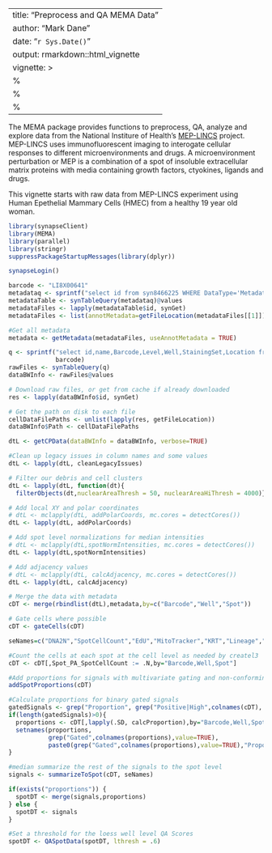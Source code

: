 ---
title: "Preprocess and QA MEMA Data"
author: "Mark Dane"
date: "`r Sys.Date()`"
output: rmarkdown::html_vignette
vignette: >
  %\VignetteIndexEntry{Preprocess and QA MEMA Data}
  %\VignetteEngine{knitr::rmarkdown}
  %\VignetteEncoding{UTF-8}
  ---
  
  The MEMA package provides functions to preprocess, QA, analyze and explore data from the National Institure of Health's  [MEP-LINCS](https://www.synapse.org/#!Synapse:syn2862345) project. MEP-LINCS uses immunofluorescent imaging to interogate cellular responses to different microenvironments and drugs. A microenvironment perturbation or MEP is a combination of a spot of insoluble extracellular matrix proteins with media containing growth factors, ctyokines, ligands and drugs.
  
  This vignette starts with raw data from  MEP-LINCS experiment using Human Epethelial Mammary Cells (HMEC) from a healthy 19 year old woman.
  
  ```r
library(synapseClient)
library(MEMA)
library(parallel)
library(stringr)
suppressPackageStartupMessages(library(dplyr))

synapseLogin()
```

```r

barcode <- "LI8X00641"
metadataq <- sprintf("select id from syn8466225 WHERE DataType='Metadata' AND Barcode='%s'",barcode)
metadataTable <- synTableQuery(metadataq)@values
metadataFiles <- lapply(metadataTable$id, synGet)
metadataFiles <- list(annotMetadata=getFileLocation(metadataFiles[[1]]))

#Get all metadata
metadata <- getMetadata(metadataFiles, useAnnotMetadata = TRUE)

```



```r

q <- sprintf("select id,name,Barcode,Level,Well,StainingSet,Location from syn7800478 WHERE Level='0' AND Barcode='%s'",
             barcode)
rawFiles <- synTableQuery(q)
dataBWInfo <- rawFiles@values

# Download raw files, or get from cache if already downloaded
res <- lapply(dataBWInfo$id, synGet)

# Get the path on disk to each file
cellDataFilePaths <- unlist(lapply(res, getFileLocation))
dataBWInfo$Path <- cellDataFilePaths

dtL <- getCPData(dataBWInfo = dataBWInfo, verbose=TRUE)

```

```r
#Clean up legacy issues in column names and some values
dtL <- lapply(dtL, cleanLegacyIssues)

# Filter our debris and cell clusters
dtL <- lapply(dtL, function(dt){
  filterObjects(dt,nuclearAreaThresh = 50, nuclearAreaHiThresh = 4000)})

# Add local XY and polar coordinates
# dtL <- mclapply(dtL, addPolarCoords, mc.cores = detectCores())
dtL <- lapply(dtL, addPolarCoords)

# Add spot level normalizations for median intensities
# dtL <- mclapply(dtL,spotNormIntensities, mc.cores = detectCores())
dtL <- lapply(dtL,spotNormIntensities)

# Add adjacency values
# dtL <- mclapply(dtL, calcAdjacency, mc.cores = detectCores())
dtL <- lapply(dtL, calcAdjacency)

# Merge the data with metadata
cDT <- merge(rbindlist(dtL),metadata,by=c("Barcode","Well","Spot"))

# Gate cells where possible
cDT <- gateCells(cDT)
```

```r
seNames=c("DNA2N","SpotCellCount","EdU","MitoTracker","KRT","Lineage","Fibrillarin")

#Count the cells at each spot at the cell level as needed by createl3
cDT <- cDT[,Spot_PA_SpotCellCount := .N,by="Barcode,Well,Spot"]

#Add proportions for signals with multivariate gating and non-conforming gate values
addSpotProportions(cDT)

#Calculate proportions for binary gated signals
gatedSignals <- grep("Proportion", grep("Positive|High",colnames(cDT), value=TRUE), value=TRUE, invert=TRUE)
if(length(gatedSignals)>0){
  proportions <- cDT[,lapply(.SD, calcProportion),by="Barcode,Well,Spot", .SDcols=gatedSignals]
  setnames(proportions,
           grep("Gated",colnames(proportions),value=TRUE),
           paste0(grep("Gated",colnames(proportions),value=TRUE),"Proportion"))
}

#median summarize the rest of the signals to the spot level
signals <- summarizeToSpot(cDT, seNames)

if(exists("proportions")) {
  spotDT <- merge(signals,proportions)
} else {
  spotDT <- signals
}

#Set a threshold for the loess well level QA Scores
spotDT <- QASpotData(spotDT, lthresh = .6)

```

